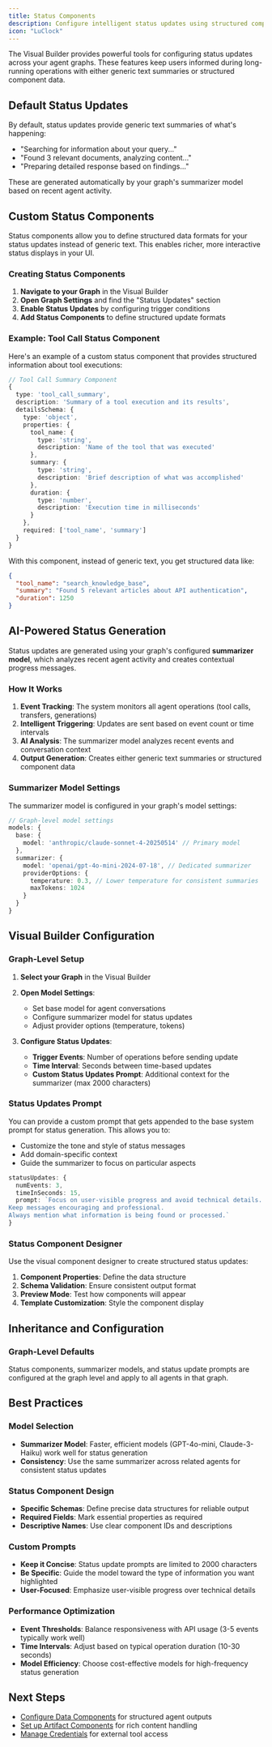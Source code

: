 ```yaml
---
title: Status Components
description: Configure intelligent status updates using structured components in the Visual Builder
icon: "LuClock"
---
```


The Visual Builder provides powerful tools for configuring status updates across your agent graphs. These features keep users informed during long-running operations with either generic text summaries or structured component data.

## Default Status Updates

By default, status updates provide generic text summaries of what's happening:

- "Searching for information about your query..."
- "Found 3 relevant documents, analyzing content..."
- "Preparing detailed response based on findings..."

These are generated automatically by your graph's summarizer model based on recent agent activity.

## Custom Status Components

Status components allow you to define structured data formats for your status updates instead of generic text. This enables richer, more interactive status displays in your UI.

### Creating Status Components

1. **Navigate to your Graph** in the Visual Builder
2. **Open Graph Settings** and find the "Status Updates" section
3. **Enable Status Updates** by configuring trigger conditions
4. **Add Status Components** to define structured update formats

### Example: Tool Call Status Component

Here's an example of a custom status component that provides structured information about tool executions:

```typescript
// Tool Call Summary Component
{
  type: 'tool_call_summary',
  description: 'Summary of a tool execution and its results',
  detailsSchema: {
    type: 'object',
    properties: {
      tool_name: {
        type: 'string',
        description: 'Name of the tool that was executed'
      },
      summary: {
        type: 'string',
        description: 'Brief description of what was accomplished'
      },
      duration: {
        type: 'number',
        description: 'Execution time in milliseconds'
      }
    },
    required: ['tool_name', 'summary']
  }
}
```

With this component, instead of generic text, you get structured data like:

```json
{
  "tool_name": "search_knowledge_base",
  "summary": "Found 5 relevant articles about API authentication",
  "duration": 1250
}
```

## AI-Powered Status Generation

Status updates are generated using your graph's configured **summarizer model**, which analyzes recent agent activity and creates contextual progress messages.

### How It Works

1. **Event Tracking**: The system monitors all agent operations (tool calls, transfers, generations)
2. **Intelligent Triggering**: Updates are sent based on event count or time intervals
3. **AI Analysis**: The summarizer model analyzes recent events and conversation context
4. **Output Generation**: Creates either generic text summaries or structured component data

### Summarizer Model Settings

The summarizer model is configured in your graph's model settings:

```typescript
// Graph-level model settings
models: {
  base: {
    model: 'anthropic/claude-sonnet-4-20250514' // Primary model
  },
  summarizer: {
    model: 'openai/gpt-4o-mini-2024-07-18', // Dedicated summarizer
    providerOptions: {
      temperature: 0.3, // Lower temperature for consistent summaries
      maxTokens: 1024
    }
  }
}
```

## Visual Builder Configuration

### Graph-Level Setup

1. **Select your Graph** in the Visual Builder
2. **Open Model Settings**:

   - Set base model for agent conversations
   - Configure summarizer model for status updates
   - Adjust provider options (temperature, tokens)

3. **Configure Status Updates**:
   - **Trigger Events**: Number of operations before sending update
   - **Time Interval**: Seconds between time-based updates
   - **Custom Status Updates Prompt**: Additional context for the summarizer (max 2000 characters)

### Status Updates Prompt

You can provide a custom prompt that gets appended to the base system prompt for status generation. This allows you to:

- Customize the tone and style of status messages
- Add domain-specific context
- Guide the summarizer to focus on particular aspects

```typescript
statusUpdates: {
  numEvents: 3,
  timeInSeconds: 15,
  prompt: `Focus on user-visible progress and avoid technical details.
Keep messages encouraging and professional.
Always mention what information is being found or processed.`
}
```

### Status Component Designer

Use the visual component designer to create structured status updates:

1. **Component Properties**: Define the data structure
2. **Schema Validation**: Ensure consistent output format
3. **Preview Mode**: Test how components will appear
4. **Template Customization**: Style the component display

## Inheritance and Configuration

### Graph-Level Defaults

Status components, summarizer models, and status update prompts are configured at the graph level and apply to all agents in that graph.

## Best Practices

### Model Selection

- **Summarizer Model**: Faster, efficient models (GPT-4o-mini, Claude-3-Haiku) work well for status generation
- **Consistency**: Use the same summarizer across related agents for consistent status updates

### Status Component Design

- **Specific Schemas**: Define precise data structures for reliable output
- **Required Fields**: Mark essential properties as required
- **Descriptive Names**: Use clear component IDs and descriptions

### Custom Prompts

- **Keep it Concise**: Status update prompts are limited to 2000 characters
- **Be Specific**: Guide the model toward the type of information you want highlighted
- **User-Focused**: Emphasize user-visible progress over technical details

### Performance Optimization

- **Event Thresholds**: Balance responsiveness with API usage (3-5 events typically work well)
- **Time Intervals**: Adjust based on typical operation duration (10-30 seconds)
- **Model Efficiency**: Choose cost-effective models for high-frequency status generation

## Next Steps

- [Configure Data Components](/visual-builder/data-components) for structured agent outputs
- [Set up Artifact Components](/visual-builder/artifact-components) for rich content handling
- [Manage Credentials](/visual-builder/credentials) for external tool access
